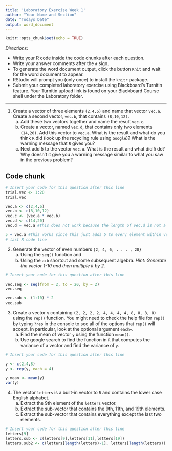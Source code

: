 ```yaml
---
title: 'Laboratory Exercise Week 1'
author: "Your Name and Section"
date: "Todays Date"
output: word_document
---
```


```r
knitr::opts_chunk$set(echo = TRUE)
```

*Directions*: 

* Write your R code inside the code chunks after each question.
* Write your answer comments after the `#` sign.
* To generate the word document output, click the button `Knit` and wait for the word document to appear.
* RStudio will prompt you (only once) to install the `knitr` package.
* Submit your completed laboratory exercise using Blackboard's Turnitin feature. Your Turnitin upload link is found on your Blackboard Course shell under the Laboratory folder.

***

1. Create a vector of three elements `(2,4,6)` and name that vector `vec.a`. Create a second vector, `vec.b`, that contains `(8,10,12)`. 
    a. Add these two vectors together and name the result `vec.c`.
    b. Create a vector, named `vec.d`, that contains only two elements `(14,20)`. Add this vector to `vec.a`. What is the result and what do you think `R` did (look up the recycling rule using `Google`)? What is the warning message that `R` gives you?
    c. Next add 5 to the vector `vec.a`. What is the result and what did `R` do? Why doesn’t it give you a warning message similar to what you saw in the previous problem?

## Code chunk
```r
# Insert your code for this question after this line
trial.vec <- 1:20
trial.vec

vec.a <- c(2,4,6)
vec.b <- c(8,10,12)
vec.c <- (vec.a * vec.b)
vec.d <- c(14,20)
vec.d + vec.a #this does not work because the length of vec.d is not a multiple of vec.a.; this would it would be impossible to iterate the values of vec.d to compliment vec.a

5 + vec.a #this works since this just adds 5 to every element within vec.a (i.e 4 is a multiple of 1)
# last R code line
```


2. Generate the vector of even numbers `{2, 4, 6, . . . , 20}`
    a. Using the `seq()` function and
    b. Using the `a:b` shortcut and some subsequent algebra. *Hint: Generate the vector 1-10 and then multiple it by 2.*

```r
# Insert your code for this question after this line

vec.seq <- seq(from = 2, to = 20, by = 2)
vec.seq

vec.sub <- (1:10) * 2
vec.sub


```
  
3. Create a vector `y` containing `(2, 2, 2, 2, 4, 4, 4, 4, 8, 8, 8, 8)` using the `rep()` function. You might need to check the help file for `rep()` by typing `?rep` in the console to see all of the options that `rep()` will accept. In particular, look at the optional argument `each=`.
    a. Find the mean of vector `y` using the function `mean()`.
    b. Use google search to find the function in `R` that computes the variance of a vector and find the variance of `y`. 

```r
# Insert your code for this question after this line

y <- c(2,4,8)
y <- rep(y, each = 4)

y.mean <- mean(y)
var(y)


```

4. The vector `letters` is a built-in vector to `R` and contains the lower case English alphabet.
    a. Extract the 9th element of the `letters` vector.
    b. Extract the sub-vector that contains the 9th, 11th, and 19th elements.
    c. Extract the sub-vector that contains everything except the last two elements.

```r
# Insert your code for this question after this line
letters[9]
letters.sub <- c(letters[9],letters[11],letters[19])
letters.sub2 <- c(letters[length(letters)-1], letters[length(letters))



```